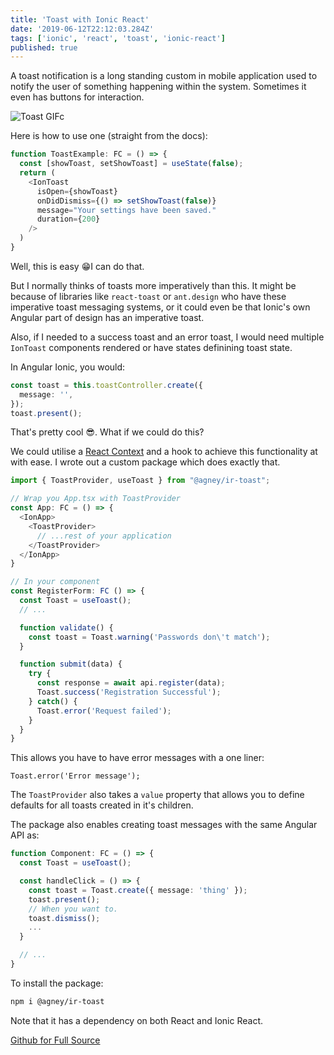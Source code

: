 ```yaml
---
title: 'Toast with Ionic React'
date: '2019-06-12T22:12:03.284Z'
tags: ['ionic', 'react', 'toast', 'ionic-react']
published: true
---
```


A toast notification is a long standing custom in mobile application used to notify the user of something happening within the system. Sometimes it even has buttons for interaction.

![Toast GIFc](https://www.hkinfosoft.com/wp-content/uploads/2019/05/toast.gif)

Here is how to use one (straight from the docs): 

```typescript
function ToastExample: FC = () => {
  const [showToast, setShowToast] = useState(false);
  return (
    <IonToast
      isOpen={showToast}
      onDidDismiss={() => setShowToast(false)}
      message="Your settings have been saved."
      duration={200}
    />
  )
}
```
Well, this is easy 😁I can do that. 

But I normally thinks of toasts more imperatively than this. It might be because of libraries like `react-toast` or `ant.design` who have these imperative toast messaging systems, or it could even be that Ionic's own Angular part of design has an imperative toast. 

Also, if I needed to a success toast and an error toast, I would need multiple `IonToast` components rendered or have states definining toast state.

In Angular Ionic, you would:

```typescript
const toast = this.toastController.create({
  message: '',
});
toast.present();
```

That's pretty cool 😎. What if we could do this?

We could utilise a [React Context](https://reactjs.org/docs/context.html) and a hook to achieve this functionality at with ease. I wrote out a custom package which does exactly that.

```typescript
import { ToastProvider, useToast } from "@agney/ir-toast";

// Wrap you App.tsx with ToastProvider
const App: FC = () => {
  <IonApp>
    <ToastProvider>
      // ...rest of your application 
    </ToastProvider>
  </IonApp>
}

// In your component 
const RegisterForm: FC () => {
  const Toast = useToast();
  // ...

  function validate() {
    const toast = Toast.warning('Passwords don\'t match');
  }

  function submit(data) {
    try {
      const response = await api.register(data);
      Toast.success('Registration Successful');
    } catch() {
      Toast.error('Request failed');
    }
  }
}
```

This allows you have to have error messages with a one liner:

```
Toast.error('Error message');
```

The `ToastProvider` also takes a `value` property that allows you to define defaults for all toasts created in it's children. 

The package also enables creating toast messages with the same Angular API as:

```typescript
function Component: FC = () => {
  const Toast = useToast();

  const handleClick = () => {
    const toast = Toast.create({ message: 'thing' });
    toast.present();
    // When you want to.
    toast.dismiss();
    ...
  }

  // ...
}
```

To install the package:

```bash
npm i @agney/ir-toast
```

Note that it has a dependency on both React and Ionic React.

[Github for Full Source](https://github.com/agneym/ir-toast)